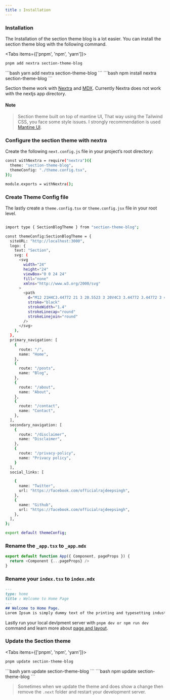 ```yaml
---
title : Installation
---
```


<Steps>

### Installation
The Installation of the section theme blog is a lot easier. You can install the section theme blog with the following command.
 
<Tabs items={['pnpm', 'npm', 'yarn']}>
  <Tab>
  ```bash
pnpm add nextra section-theme-blog
  ```
  </Tab>
    <Tab>
  ```bash
yarn add nextra section-theme-blog
  ```
  </Tab>
    <Tab>
  ```bash
npm install nextra section-theme-blog
  ```
  </Tab>
</Tabs>

Section theme work with [Nextra](https://nextra.site/) and [MDX](https://mdxjs.com/). Currently Nextra does not work with the nextjs app directory.

#### Note

> Section theme built on top of mantine UI, That way using the Tailwind CSS, you face some style issues. I strongly recommendation is used [Mantine UI](https://mantine.dev/pages/getting-started/).

### Configure the section theme with nextra

Create the following `next.config.js` file in your project’s root directory:

```bash {2-3} copy filename="next.config.js"
const withNextra = require("nextra")({
  theme: "section-theme-blog",
  themeConfig: "./theme.config.tsx",
});

module.exports = withNextra(); 
```

### Create Theme Config file

The lastly create a `theme.config.tsx` or `theme.config.jsx` file in your root level.

```bash copy filename="theme.config.tsx"

import type { SectionBlogTheme } from "section-theme-blog";

const themeConfig:SectionBlogTheme = {
  siteURL: "http://localhost:3000",
  logo: {
    text: "Section",
    svg: (
      <svg
        width="24"
        height="24"
        viewBox="0 0 24 24"
        fill="none"
        xmlns="http://www.w3.org/2000/svg"
      >
        <path
          d="M12 21H4C3.44772 21 3 20.5523 3 20V4C3 3.44772 3.44772 3 4 3H20C20.5523 3 21 3.44772 21 4V12"
          stroke="black"
          strokeWidth="1.4"
          strokeLinecap="round"
          strokeLinejoin="round"
        />
      </svg>
    ),
  },
  primary_navigation: [
    {
      route: "/",
      name: "Home",
    },
    {
      route: "/posts",
      name: "Blog",
    },
    {
      route: "/about",
      name: "About",
    },
    {
      route: "/contact",
      name: "Contact",
    },
  ],
  secondary_navigation: [
    {
      route: "/disclaimer",
      name: "Disclaimer",
    },
    {
      route: "/privacy-policy",
      name: "Privacy policy",
    }
  ],
  social_links: [

    {
      name: "Twitter",
      url: "https://facebook.com/officialrajdeepsingh",
    },
    {
      name: "Github",
      url: "https://facebook.com/officialrajdeepsingh",
    },
  ],
};

export default themeConfig;
```

### Rename the `_app.tsx` to `_app.mdx`

```javascript
export default function App({ Component, pageProps }) {
  return <Component {...pageProps} />
}
```
### Rename your `index.tsx` to `index.mdx`

```markdown
---
type: home
title : Welcome to Home Page
---
## Welcome to Home Page.
Lorem Ipsum is simply dummy text of the printing and typesetting industry.
```

Lastly run your local devlpment server with `pnpm dev or npm run dev ` command and learn more about [page and layout](/docs/page-configuration).
</Steps>

### Update the Section theme

<Tabs items={['pnpm', 'npm', 'yarn']}>
  <Tab>
  ```bash
pnpm update section-theme-blog
  ```
  </Tab>
    <Tab>
  ```bash
yarn update section-theme-blog
  ```
  </Tab>
    <Tab>
  ```bash
npm update section-theme-blog
  ```
  </Tab>
</Tabs>

> Sometimes when we update the theme and does show a change then remove the `.next` folder and restart your development server.